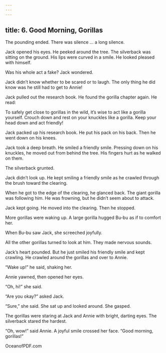 ```yaml
---
---
---
```

title: 6. Good Morning, Gorillas
---




The pounding ended. There was silence … a long silence.

Jack opened his eyes. He peeked around the tree. The silverback was sitting on the ground. His lips were curved in a smile. He looked pleased with himself.

Was his whole act a fake? Jack wondered.

Jack didn’t know whether to be scared or to laugh. The only thing he did know was he still had to get to Annie!

Jack pulled out the research book. He found the gorilla chapter again. He read:

To safely get close to gorillas in the wild, it’s wise to act like a gorilla yourself. Crouch down and rest on your knuckles like a gorilla. Keep your head down and act friendly!



Jack packed up his research book. He put his pack on his back. Then he went down on his knees.

Jack took a deep breath. He smiled a friendly smile. Pressing down on his knuckles, he moved out from behind the tree. His fingers hurt as he walked on them.

The silverback grunted.

Jack didn’t look up. He kept smiling a friendly smile as he crawled through the brush toward the clearing.

When he got to the edge of the clearing, he glanced back. The giant gorilla was following him. He was frowning, but he didn’t seem about to attack.

Jack kept going. He moved into the clearing. Then he stopped.

More gorillas were waking up. A large gorilla hugged Bu-bu as if to comfort her.

When Bu-bu saw Jack, she screeched joyfully.

All the other gorillas turned to look at him. They made nervous sounds.

Jack’s heart pounded. But he just smiled his friendly smile and kept crawling. He crawled around the gorillas and over to Annie.

“Wake up!” he said, shaking her.

Annie yawned, then opened her eyes.

“Oh, hi!” she said.

“Are you okay?” asked Jack.

“Sure,” she said. She sat up and looked around. She gasped.

The gorillas were staring at Jack and Annie with bright, darting eyes. The silverback stared the hardest.

“Oh, wow!” said Annie. A joyful smile crossed her face. “Good morning, gorillas!”



OceanofPDF.com